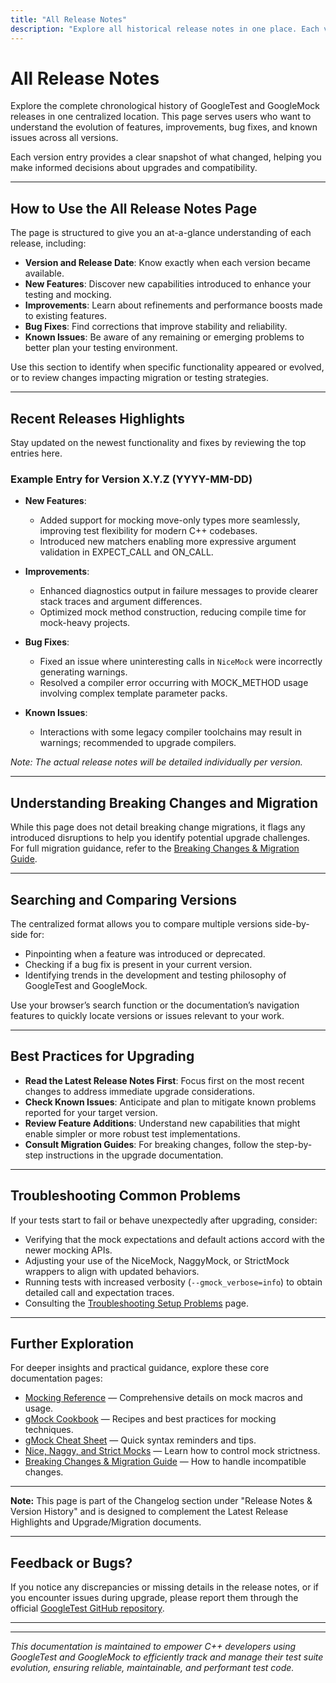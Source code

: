 ```yaml
---
title: "All Release Notes"
description: "Explore all historical release notes in one place. Each version entry details added features, improvements, bug fixes, and known issues, enabling easy comparison across releases."
---
```


# All Release Notes

Explore the complete chronological history of GoogleTest and GoogleMock releases in one centralized location. This page serves users who want to understand the evolution of features, improvements, bug fixes, and known issues across all versions.

Each version entry provides a clear snapshot of what changed, helping you make informed decisions about upgrades and compatibility.

---

## How to Use the All Release Notes Page

The page is structured to give you an at-a-glance understanding of each release, including:

- **Version and Release Date**: Know exactly when each version became available.
- **New Features**: Discover new capabilities introduced to enhance your testing and mocking.
- **Improvements**: Learn about refinements and performance boosts made to existing features.
- **Bug Fixes**: Find corrections that improve stability and reliability.
- **Known Issues**: Be aware of any remaining or emerging problems to better plan your testing environment.

Use this section to identify when specific functionality appeared or evolved, or to review changes impacting migration or testing strategies.

---

## Recent Releases Highlights

Stay updated on the newest functionality and fixes by reviewing the top entries here.

### Example Entry for Version X.Y.Z (YYYY-MM-DD)

- **New Features**:
  - Added support for mocking move-only types more seamlessly, improving test flexibility for modern C++ codebases.
  - Introduced new matchers enabling more expressive argument validation in EXPECT_CALL and ON_CALL.

- **Improvements**:
  - Enhanced diagnostics output in failure messages to provide clearer stack traces and argument differences.
  - Optimized mock method construction, reducing compile time for mock-heavy projects.

- **Bug Fixes**:
  - Fixed an issue where uninteresting calls in `NiceMock` were incorrectly generating warnings.
  - Resolved a compiler error occurring with MOCK_METHOD usage involving complex template parameter packs.

- **Known Issues**:
  - Interactions with some legacy compiler toolchains may result in warnings; recommended to upgrade compilers.

*Note: The actual release notes will be detailed individually per version.*

---

## Understanding Breaking Changes and Migration

While this page does not detail breaking change migrations, it flags any introduced disruptions to help you identify potential upgrade challenges. For full migration guidance, refer to the [Breaking Changes & Migration Guide](../changelog/upgrade-migration/breaking-changes-migration).

---

## Searching and Comparing Versions

The centralized format allows you to compare multiple versions side-by-side for:

- Pinpointing when a feature was introduced or deprecated.
- Checking if a bug fix is present in your current version.
- Identifying trends in the development and testing philosophy of GoogleTest and GoogleMock.

Use your browser’s search function or the documentation’s navigation features to quickly locate versions or issues relevant to your work.

---

## Best Practices for Upgrading

- **Read the Latest Release Notes First**: Focus first on the most recent changes to address immediate upgrade considerations.
- **Check Known Issues**: Anticipate and plan to mitigate known problems reported for your target version.
- **Review Feature Additions**: Understand new capabilities that might enable simpler or more robust test implementations.
- **Consult Migration Guides**: For breaking changes, follow the step-by-step instructions in the upgrade documentation.

---

## Troubleshooting Common Problems

If your tests start to fail or behave unexpectedly after upgrading, consider:

- Verifying that the mock expectations and default actions accord with the newer mocking APIs.
- Adjusting your use of the NiceMock, NaggyMock, or StrictMock wrappers to align with updated behaviors.
- Running tests with increased verbosity (`--gmock_verbose=info`) to obtain detailed call and expectation traces.
- Consulting the [Troubleshooting Setup Problems](../getting-started/troubleshooting-faq/setup-troubleshooting) page.

---

## Further Exploration

For deeper insights and practical guidance, explore these core documentation pages:

- [Mocking Reference](../reference/mocking.md) — Comprehensive details on mock macros and usage.
- [gMock Cookbook](../gmock_cook_book.md) — Recipes and best practices for mocking techniques.
- [gMock Cheat Sheet](../gmock_cheat_sheet.md) — Quick syntax reminders and tips.
- [Nice, Naggy, and Strict Mocks](../api-reference/mocking-framework/nice-strict-mocks.md) — Learn how to control mock strictness.
- [Breaking Changes & Migration Guide](../changelog/upgrade-migration/breaking-changes-migration) — How to handle incompatible changes.

---

**Note:** This page is part of the Changelog section under "Release Notes & Version History" and is designed to complement the Latest Release Highlights and Upgrade/Migration documents.

---

## Feedback or Bugs?

If you notice any discrepancies or missing details in the release notes, or if you encounter issues during upgrade, please report them through the official [GoogleTest GitHub repository](https://github.com/google/googletest/issues).

---

---

_This documentation is maintained to empower C++ developers using GoogleTest and GoogleMock to efficiently track and manage their test suite evolution, ensuring reliable, maintainable, and performant test code._